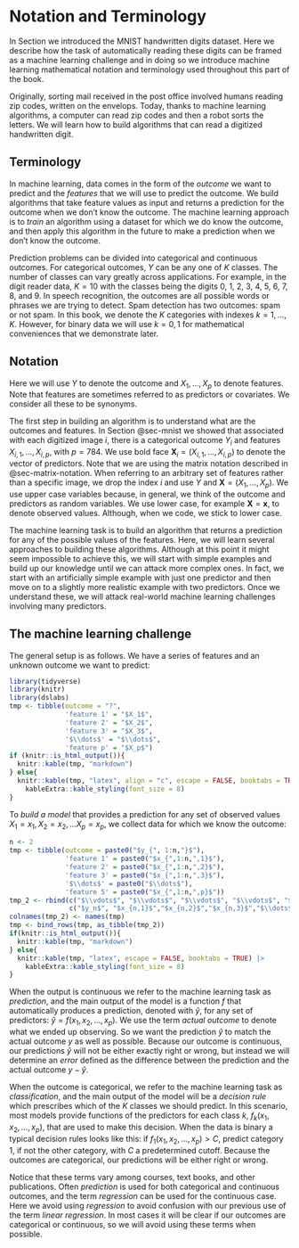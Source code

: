 # Notation and Terminology

In Section \ref{@mnist} we introduced the MNIST handwritten digits dataset. Here we describe how the task of automatically reading these digits can be framed as a machine learning challenge and in doing so we introduce machine learning mathematical notation and terminology used throughout this part of the book.

Originally, sorting mail received in the post office involved humans reading zip codes, written on the envelops. Today, thanks to machine learning algorithms, a computer can read zip codes and then a robot sorts the letters. We will learn how to build algorithms that can read a digitized handwritten digit.


## Terminology

In machine learning, data comes in the form of the *outcome* we want to predict and the *features* that we will use to predict the outcome.
We build algorithms that take feature values as input and returns a prediction for the outcome when we don't know the outcome. The machine learning approach is to *train* an algorithm using a dataset for which we do know the outcome, and then apply this algorithm in the future to make a prediction when we don't know the outcome.

Prediction problems can be divided into categorical and continuous outcomes. For categorical outcomes, $Y$ can be any one of $K$ classes. The number of classes can vary greatly across applications. For example, in the digit reader data, $K=10$ with the classes being the digits 0, 1, 2, 3, 4, 5, 6, 7, 8, and 9. In speech recognition, the outcomes are all possible words or phrases we are trying to detect. Spam detection has two outcomes: spam or not spam. In this book, we denote the $K$ categories with indexes $k=1,\dots,K$. However, for binary data we will use $k=0,1$ for mathematical conveniences that we demonstrate later.


## Notation

Here we will use $Y$ to denote the outcome and $X_1, \dots, X_p$ to denote features. Note that features are sometimes referred to as predictors or covariates. We consider all these to be synonyms.

The first step in building an algorithm is to understand what are the outcomes and features. In Section @sec-mnist we showed that associated with each digitized image $i$, there is a categorical outcome $Y_i$ and features $X_{i,1}, \dots, X_{i,p}$, with $p=784$. We use bold face $\mathbf{X}_i = (X_{i,1}, \dots, X_{i,p})$ to denote the vector of predictors. Note that we are using the matrix notation described in @sec-matrix-notation. When referring to an arbitrary set of features rather than a specific image, we drop the index $i$ and use $Y$ and $\mathbf{X} = (X_{1}, \dots, X_{p})$. We use upper case variables because, in general, we think of the outcome and predictors as random variables. We use lower case, for example $\mathbf{X} = \mathbf{x}$, to denote observed values. Although, when we code,  we stick to lower case.

The machine learning task is to build an algorithm that returns a prediction for any of the possible values of the features. Here, we will learn several approaches to building these algorithms. Although at this point it might seem impossible to achieve this, we will start with simple examples and build up our knowledge until we can attack more complex ones. In fact, we start with an artificially simple example with just one predictor and then move on to a slightly more realistic example with two predictors. Once we understand these, we will attack real-world machine learning challenges involving many predictors.

## The machine learning challenge

The general setup is as follows. We have a series of features and an unknown outcome we want to predict:

```r
library(tidyverse)
library(knitr)
library(dslabs)
tmp <- tibble(outcome = "?", 
              'feature 1' = "$X_1$",
              'feature 2' = "$X_2$",
              'feature 3' = "$X_3$",
              '$\\dots$' = "$\\dots$",
              'feature p' = "$X_p$")
if (knitr::is_html_output()){
  knitr::kable(tmp, "markdown")
} else{
  knitr::kable(tmp, "latex", align = "c", escape = FALSE, booktabs = TRUE) |>
    kableExtra::kable_styling(font_size = 8)
}
```

To *build a model* that provides a prediction for any set of observed values $X_1=x_1, X_2=x_2, \dots X_p=x_p$, we collect data for which we know the outcome:

```r
n <- 2
tmp <- tibble(outcome = paste0("$y_{", 1:n,"}$"), 
              'feature 1' = paste0("$x_{",1:n,",1}$"),
              'feature 2' = paste0("$x_{",1:n,",2}$"),
              'feature 3' = paste0("$x_{",1:n,",3}$"),
              '$\\dots$' = paste0("$\\dots$"),
              'feature 5' = paste0("$x_{",1:n,",p}$"))
tmp_2 <- rbind(c("$\\vdots$", "$\\vdots$", "$\\vdots$", "$\\vdots$", "$\\ddots$", "$\\vdots$"),
               c("$y_n$", "$x_{n,1}$","$x_{n,2}$","$x_{n,3}$","$\\dots$","$x_{n,p}$"))
colnames(tmp_2) <- names(tmp)
tmp <- bind_rows(tmp, as_tibble(tmp_2))
if(knitr::is_html_output()){
  knitr::kable(tmp, "markdown") 
} else{
  knitr::kable(tmp, "latex", escape = FALSE, booktabs = TRUE) |>
    kableExtra::kable_styling(font_size = 8)
}
```

When the output is continuous we refer to the machine learning task as *prediction*, and the main output of the model is a function $f$ that automatically produces a prediction, denoted with $\hat{y}$, for any set of predictors: $\hat{y} = f(x_1, x_2, \dots, x_p)$. We use the term *actual outcome* to denote what we ended up observing. So we want the prediction $\hat{y}$ to match the actual outcome $y$ as well as possible. Because our outcome is continuous, our predictions $\hat{y}$ will not be either exactly right or wrong, but instead we will determine an *error* defined as the difference between the prediction and the actual outcome $y - \hat{y}$.

When the outcome is categorical, we refer to the machine learning task as *classification*, and the main output of the model will be a *decision rule* which prescribes which of the $K$ classes we should predict. In this scenario, most models provide functions of the predictors for each class $k$, $f_k(x_1, x_2, \dots, x_p)$, that are used to make this decision. When the data is binary a typical decision rules looks like this: if $f_1(x_1, x_2, \dots, x_p) > C$, predict category 1, if not the other category, with $C$ a predetermined cutoff. Because the outcomes are categorical, our predictions will be either right or wrong.

Notice that these terms vary among courses, text books, and other publications. Often *prediction* is used for both categorical and continuous outcomes, and the term *regression* can be used for the continuous case. Here we avoid using *regression* to avoid confusion with our previous use of the term *linear regression*. In most cases it will be clear if our outcomes are categorical or continuous, so we will avoid using these terms when possible.
